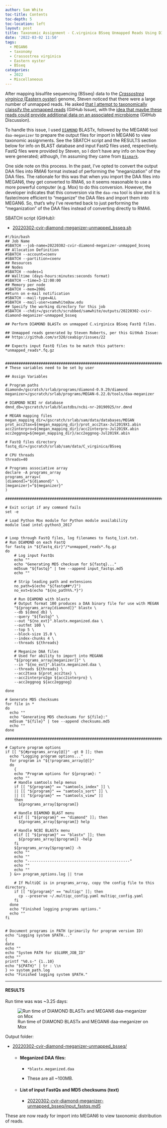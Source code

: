 ```yaml
---
author: Sam White
toc-title: Contents
toc-depth: 5
toc-location: left
layout: post
title: Taxonomic Assignment - C.virginica BSseq Unmapped Reads Using DIAMOND BLASTx and MEGAN6 on Mox
date: '2022-03-02 11:50'
tags: 
  - MEGAN6
  - taxonomy
  - Crassostrea virginica
  - Eastern oyster
  - BSseq
categories: 
  - 2022
  - Miscellaneous
---
```

After mapping bisulfite sequencing (BSseq) data to the [_Crassostrea virginica_ (Eastern oyster)](https://en.wikipedia.org/wiki/Eastern_oyster) genome, Steven noticed that there were a large number of unmapped reads. He asked [that I attempt to taxonomically claissify the unmapped reads](https://github.com/sr320/ceabigr/issues/22) (GitHub Issue), with the [idea that maybe these reads could provide additional data on an associated microbiome](https://github.com/sr320/ceabigr/discussions/11) (GitHub Discussion).

To handle this issue, I used [`DIAMOND`](https://github.com/bbuchfink/diamond) BLASTx, followed by the MEGAN6 tool `daa-meganizer` to prepare the output files for import in MEGAN6 to view taxonomic assignments. See the SBATCH script and the RESULTS section below for info on BLAST database and input FastQ files used, respectively. FastQ files were provided by Steven, so I don't have any info on how they were generated; although, I'm assuming they came from [`Bismark`](https://github.com/FelixKrueger/Bismark).

One side note on this process. In the past, I've opted to convert the output DAA files into RMA6 format instead of performing the "meganization" of the DAA files. The rationale for this was that when you import the DAA files into MEGAN6, they get converted to RMA6, so it seems reasonable to use a more powerful computer (e.g. Mox) to do this conversion. However, the developer indicates that this conversion via the `daa-rma` tool is slow and it is faster/more efficient to "meganize" the DAA files and import them into MEGAN6. So, that's why I've reverted back to just performing the "meganization" of the DAA files instead of converting directly to RMA6.

SBATCH script (GitHub):

- [20220302-cvir-diamond-meganizer-unmapped_bsseq.sh](https://github.com/RobertsLab/sams-notebook/blob/master/sbatch_scripts/20220302-cvir-diamond-meganizer-unmapped_bsseq.sh)

```shell
#!/bin/bash
## Job Name
#SBATCH --job-name=20220302-cvir-diamond-meganizer-unmapped_bsseq
## Allocation Definition
#SBATCH --account=coenv
#SBATCH --partition=coenv
## Resources
## Nodes
#SBATCH --nodes=1
## Walltime (days-hours:minutes:seconds format)
#SBATCH --time=3-12:00:00
## Memory per node
#SBATCH --mem=200G
##turn on e-mail notification
#SBATCH --mail-type=ALL
#SBATCH --mail-user=samwhite@uw.edu
## Specify the working directory for this job
#SBATCH --chdir=/gscratch/scrubbed/samwhite/outputs/20220302-cvir-diamond-meganizer-unmapped_bsseq

## Perform DIAMOND BLASTx on unmapped C.virginica BSseq FastQ files.

## Unmapped reads generated by Steven Roberts, per this GitHub Issue:
## https://github.com/sr320/ceabigr/issues/22

## Expects input FastQ files to be match this pattern: *unmapped_reads*.fq.gz


###################################################################################
# These variables need to be set by user

## Assign Variables

# Program paths
diamond=/gscratch/srlab/programs/diamond-0.9.29/diamond
meganizer=/gscratch/srlab/programs/MEGAN-6.22.0/tools/daa-meganizer

# DIAMOND NCBI nr database
dmnd_db=/gscratch/srlab/blastdbs/ncbi-nr-20190925/nr.dmnd

# MEGAN mapping files
megan_mapping_dir=/gscratch/srlab/sam/data/databases/MEGAN
prot_acc2tax=${megan_mapping_dir}/prot_acc2tax-Jul2019X1.abin
acc2interpro=${megan_mapping_dir}/acc2interpro-Jul2019X.abin
acc2eggnog=${megan_mapping_dir}/acc2eggnog-Jul2019X.abin

# FastQ files directory
fastq_dir=/gscratch/srlab/sam/data/C_virginica/BSseq

# CPU threads
threads=40

# Programs associative array
declare -A programs_array
programs_array=(
[diamond]="${diamond}" \
[meganizer]="${meganizer}"
)

###################################################################################################

# Exit script if any command fails
set -e

# Load Python Mox module for Python module availability
module load intel-python3_2017


# Loop through FastQ files, log filenames to fastq_list.txt.
# Run DIAMOND on each FastQ
for fastq in "${fastq_dir}"/*unmapped_reads*.fq.gz
do
	# Log input FastQs
    echo ""
    echo "Generating MD5 checksum for ${fastq}..."
	md5sum "${fastq}" | tee --append input_fastqs.md5
    echo ""

	# Strip leading path and extensions
	no_path=$(echo "${fastq##*/}")
	no_ext=$(echo "${no_path%%.*}")

	# Run DIAMOND with blastx
	# Output format 100 produces a DAA binary file for use with MEGAN
	"${programs_array[diamond]}" blastx \
	--db ${dmnd_db} \
	--query "${fastq}" \
	--out "${no_ext}".blastx.meganized.daa \
	--outfmt 100 \
	--top 5 \
	--block-size 15.0 \
	--index-chunks 4 \
    --threads ${threads}

    # Meganize DAA files
    # Used for ability to import into MEGAN6
    "${programs_array[meganizer]}" \
    --in "${no_ext}".blastx.meganized.daa \
    --threads ${threads} \
    --acc2taxa ${prot_acc2tax} \
    --acc2interpro2go ${acc2interpro} \
    --acc2eggnog ${acc2eggnog}

done

# Generate MD5 checksums
for file in *
do
  echo ""
  echo "Generating MD5 checksums for ${file}:"
  md5sum "${file}" | tee --append checksums.md5
  echo ""
done

#######################################################################################################

# Capture program options
if [[ "${#programs_array[@]}" -gt 0 ]]; then
  echo "Logging program options..."
  for program in "${!programs_array[@]}"
  do
    {
    echo "Program options for ${program}: "
    echo ""
    # Handle samtools help menus
    if [[ "${program}" == "samtools_index" ]] \
    || [[ "${program}" == "samtools_sort" ]] \
    || [[ "${program}" == "samtools_view" ]]
    then
      ${programs_array[$program]}

    # Handle DIAMOND BLAST menu
    elif [[ "${program}" == "diamond" ]]; then
      ${programs_array[$program]} help

    # Handle NCBI BLASTx menu
    elif [[ "${program}" == "blastx" ]]; then
      ${programs_array[$program]} -help
    fi
    ${programs_array[$program]} -h
    echo ""
    echo ""
    echo "----------------------------------------------"
    echo ""
    echo ""
  } &>> program_options.log || true

    # If MultiQC is in programs_array, copy the config file to this directory.
    if [[ "${program}" == "multiqc" ]]; then
      cp --preserve ~/.multiqc_config.yaml multiqc_config.yaml
    fi
  done
  echo "Finished logging programs options."
  echo ""
fi


# Document programs in PATH (primarily for program version ID)
echo "Logging system $PATH..."
{
date
echo ""
echo "System PATH for $SLURM_JOB_ID"
echo ""
printf "%0.s-" {1..10}
echo "${PATH}" | tr : \\n
} >> system_path.log
echo "Finished logging system $PATH."
```

---

#### RESULTS

Run time was was ~3.25 days:

![Run time of DIAMOND BLASTx and MEGAN6 daa-meganizer on Mox](https://github.com/RobertsLab/sams-notebook/blob/master/images/screencaps/20220302-cvir-diamond-meganizer-unmapped_bsseq_runtime.png?raw=true)

Output folder:

- [20220302-cvir-diamond-meganizer-unmapped_bsseq/](https://gannet.fish.washington.edu/Atumefaciens/20220302-cvir-diamond-meganizer-unmapped_bsseq/)

  - #### Meganized DAA files:

    - `*blastx.meganized.daa`

    - These are all ~100MB.

  - #### List of input FastQs and MD5 checksums (text)

    - [20220302-cvir-diamond-meganizer-unmapped_bsseq/input_fastqs.md5](https://gannet.fish.washington.edu/Atumefaciens/20220302-cvir-diamond-meganizer-unmapped_bsseq/input_fastqs.md5)


These are now ready for import into MEGAN6 to view taxonomic distribution of reads.